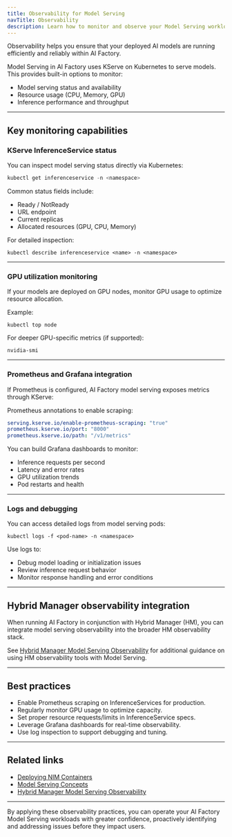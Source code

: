 ```yaml
---
title: Observability for Model Serving
navTitle: Observability
description: Learn how to monitor and observe your Model Serving workloads in AI Factory.
---
```


Observability helps you ensure that your deployed AI models are running efficiently and reliably within AI Factory.

Model Serving in AI Factory uses KServe on Kubernetes to serve models. This provides built-in options to monitor:

-   Model serving status and availability
-   Resource usage (CPU, Memory, GPU)
-   Inference performance and throughput

* * *

## Key monitoring capabilities

### KServe InferenceService status

You can inspect model serving status directly via Kubernetes:

```sql
kubectl get inferenceservice -n <namespace>
```

Common status fields include:

-   Ready / NotReady
-   URL endpoint
-   Current replicas
-   Allocated resources (GPU, CPU, Memory)

For detailed inspection:

```shell
kubectl describe inferenceservice <name> -n <namespace>
```

* * *

### GPU utilization monitoring

If your models are deployed on GPU nodes, monitor GPU usage to optimize resource allocation.

Example:

```shell
kubectl top node
```

For deeper GPU-specific metrics (if supported):

```shell
nvidia-smi
```

* * *

### Prometheus and Grafana integration

If Prometheus is configured, AI Factory model serving exposes metrics through KServe:

Prometheus annotations to enable scraping:

```yaml
serving.kserve.io/enable-prometheus-scraping: "true"
prometheus.kserve.io/port: "8000"
prometheus.kserve.io/path: "/v1/metrics"
```

You can build Grafana dashboards to monitor:

-   Inference requests per second
-   Latency and error rates
-   GPU utilization trends
-   Pod restarts and health

* * *

### Logs and debugging

You can access detailed logs from model serving pods:

```shell
kubectl logs -f <pod-name> -n <namespace>
```

Use logs to:

-   Debug model loading or initialization issues
-   Review inference request behavior
-   Monitor response handling and error conditions

* * *

## Hybrid Manager observability integration

When running AI Factory in conjunction with Hybrid Manager (HM), you can integrate model serving observability into the broader HM observability stack.

See [Hybrid Manager Model Serving Observability](/edb-postgres-ai/latest/hybrid-manager/ai-factory/model/how-to/verify-models/) for additional guidance on using HM observability tools with Model Serving.

* * *

## Best practices

-   Enable Prometheus scraping on InferenceServices for production.
-   Regularly monitor GPU usage to optimize capacity.
-   Set proper resource requests/limits in InferenceService specs.
-   Leverage Grafana dashboards for real-time observability.
-   Use log inspection to support debugging and tuning.

* * *

## Related links

-   [Deploying NIM Containers](./deploy-nim-container)
-   [Model Serving Concepts](/edb-postgres-ai/1.3/ai-factory/model/model-serving-concepts/)
-   [Hybrid Manager Model Serving Observability](/edb-postgres-ai/latest/hybrid-manager/ai-factory/model/how-to/verify-models/)

* * *

By applying these observability practices, you can operate your AI Factory Model Serving workloads with greater confidence, proactively identifying and addressing issues before they impact users.
